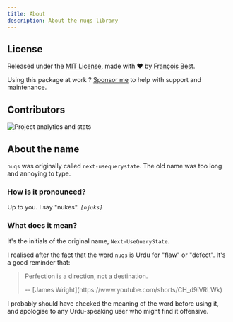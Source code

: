 ```yaml
---
title: About
description: About the nuqs library
---
```


## License

Released under the [MIT License](https://github.com/47ng/nuqs/blob/next/LICENSE), made with ❤️ by [François Best](https://francoisbest.com).

Using this package at work ? [Sponsor me](https://github.com/sponsors/franky47)
to help with support and maintenance.

## Contributors

<img
  alt="Project analytics and stats"
  src="https://repobeats.axiom.co/api/embed/3ee740e4729dce3992bfa8c74645cfebad8ba034.svg"
/>


## About the name

`nuqs` was originally called `next-usequerystate`. The old name was too long
and annoying to type.

### How is it pronounced?

Up to you. I say "nukes". _`[njuks]`_

### What does it mean?

It's the initials of the original name, `Next-UseQueryState`.

I realised after the fact that the word `nuqs` is Urdu for "flaw" or "defect".
It's a good reminder that:

> Perfection is a direction, not a destination.
>
> <figcaption>-- [James Wright](https://www.youtube.com/shorts/CH_d9lVRLWk)</figcaption>

I probably should have checked the meaning of the word before using it,
and apologise to any Urdu-speaking user who might find it offensive.

